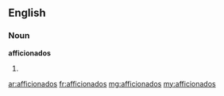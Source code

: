 ==English==

===Noun===
'''afficionados'''

# {{plural of|afficionado}}

[[ar:afficionados]]
[[fr:afficionados]]
[[mg:afficionados]]
[[my:afficionados]]